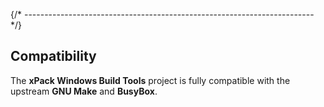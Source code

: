 
{/* ------------------------------------------------------------------------ */}

## Compatibility

The **xPack Windows Build Tools** project is fully compatible with the upstream
**GNU Make** and **BusyBox**.
